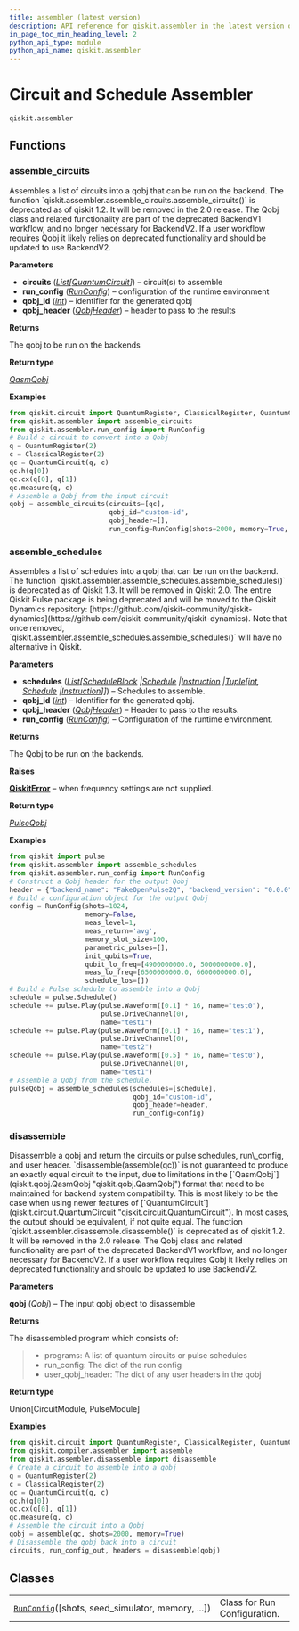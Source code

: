 ```yaml
---
title: assembler (latest version)
description: API reference for qiskit.assembler in the latest version of qiskit
in_page_toc_min_heading_level: 2
python_api_type: module
python_api_name: qiskit.assembler
---
```


<span id="module-qiskit.assembler" />

<span id="qiskit-assembler" />

<span id="circuit-and-schedule-assembler-qiskit-assembler" />

# Circuit and Schedule Assembler

`qiskit.assembler`

## Functions

### assemble\_circuits

<Function id="qiskit.assembler.assemble_circuits" github="https://github.com/Qiskit/qiskit/tree/stable/1.3/qiskit/assembler/assemble_circuits.py#L408-L451" signature="qiskit.assembler.assemble_circuits(circuits, run_config, qobj_id, qobj_header)">
  Assembles a list of circuits into a qobj that can be run on the backend.

  <Admonition title="Deprecated since version 1.2" type="danger">
    The function `qiskit.assembler.assemble_circuits.assemble_circuits()` is deprecated as of qiskit 1.2. It will be removed in the 2.0 release. The Qobj class and related functionality are part of the deprecated BackendV1 workflow, and no longer necessary for BackendV2. If a user workflow requires Qobj it likely relies on deprecated functionality and should be updated to use BackendV2.
  </Admonition>

  **Parameters**

  *   **circuits** ([*List*](https://docs.python.org/3/library/typing.html#typing.List "(in Python v3.13)")*\[*[*QuantumCircuit*](qiskit.circuit.QuantumCircuit "qiskit.circuit.quantumcircuit.QuantumCircuit")*]*) – circuit(s) to assemble
  *   **run\_config** ([*RunConfig*](qiskit.assembler.RunConfig "qiskit.assembler.run_config.RunConfig")) – configuration of the runtime environment
  *   **qobj\_id** ([*int*](https://docs.python.org/3/library/functions.html#int "(in Python v3.13)")) – identifier for the generated qobj
  *   **qobj\_header** ([*QobjHeader*](qiskit.qobj.QobjHeader "qiskit.qobj.common.QobjHeader")) – header to pass to the results

  **Returns**

  The qobj to be run on the backends

  **Return type**

  [*QasmQobj*](qiskit.qobj.QasmQobj "qiskit.qobj.qasm_qobj.QasmQobj")

  **Examples**

  ```python
  from qiskit.circuit import QuantumRegister, ClassicalRegister, QuantumCircuit
  from qiskit.assembler import assemble_circuits
  from qiskit.assembler.run_config import RunConfig
  # Build a circuit to convert into a Qobj
  q = QuantumRegister(2)
  c = ClassicalRegister(2)
  qc = QuantumCircuit(q, c)
  qc.h(q[0])
  qc.cx(q[0], q[1])
  qc.measure(q, c)
  # Assemble a Qobj from the input circuit
  qobj = assemble_circuits(circuits=[qc],
                           qobj_id="custom-id",
                           qobj_header=[],
                           run_config=RunConfig(shots=2000, memory=True, init_qubits=True))
  ```
</Function>

### assemble\_schedules

<Function id="qiskit.assembler.assemble_schedules" github="https://github.com/Qiskit/qiskit/tree/stable/1.3/qiskit/assembler/assemble_schedules.py#L28-L105" signature="qiskit.assembler.assemble_schedules(schedules, qobj_id, qobj_header, run_config)">
  Assembles a list of schedules into a qobj that can be run on the backend.

  <Admonition title="Deprecated since version 1.3" type="danger">
    The function `qiskit.assembler.assemble_schedules.assemble_schedules()` is deprecated as of Qiskit 1.3. It will be removed in Qiskit 2.0. The entire Qiskit Pulse package is being deprecated and will be moved to the Qiskit Dynamics repository: [https://github.com/qiskit-community/qiskit-dynamics](https://github.com/qiskit-community/qiskit-dynamics). Note that once removed, `qiskit.assembler.assemble_schedules.assemble_schedules()` will have no alternative in Qiskit.
  </Admonition>

  **Parameters**

  *   **schedules** ([*List*](https://docs.python.org/3/library/typing.html#typing.List "(in Python v3.13)")*\[*[*ScheduleBlock*](qiskit.pulse.ScheduleBlock "qiskit.pulse.schedule.ScheduleBlock")  *|*[*Schedule*](qiskit.pulse.Schedule "qiskit.pulse.schedule.Schedule")  *|*[*Instruction*](pulse#qiskit.pulse.instructions.Instruction "qiskit.pulse.instructions.instruction.Instruction")  *|*[*Tuple*](https://docs.python.org/3/library/typing.html#typing.Tuple "(in Python v3.13)")*\[*[*int*](https://docs.python.org/3/library/functions.html#int "(in Python v3.13)")*,* [*Schedule*](qiskit.pulse.Schedule "qiskit.pulse.schedule.Schedule")  *|*[*Instruction*](pulse#qiskit.pulse.instructions.Instruction "qiskit.pulse.instructions.instruction.Instruction")*]]*) – Schedules to assemble.
  *   **qobj\_id** ([*int*](https://docs.python.org/3/library/functions.html#int "(in Python v3.13)")) – Identifier for the generated qobj.
  *   **qobj\_header** ([*QobjHeader*](qiskit.qobj.QobjHeader "qiskit.qobj.common.QobjHeader")) – Header to pass to the results.
  *   **run\_config** ([*RunConfig*](qiskit.assembler.RunConfig "qiskit.assembler.run_config.RunConfig")) – Configuration of the runtime environment.

  **Returns**

  The Qobj to be run on the backends.

  **Raises**

  [**QiskitError**](exceptions#qiskit.exceptions.QiskitError "qiskit.exceptions.QiskitError") – when frequency settings are not supplied.

  **Return type**

  [*PulseQobj*](qiskit.qobj.PulseQobj "qiskit.qobj.pulse_qobj.PulseQobj")

  **Examples**

  ```python
  from qiskit import pulse
  from qiskit.assembler import assemble_schedules
  from qiskit.assembler.run_config import RunConfig
  # Construct a Qobj header for the output Qobj
  header = {"backend_name": "FakeOpenPulse2Q", "backend_version": "0.0.0"}
  # Build a configuration object for the output Qobj
  config = RunConfig(shots=1024,
                     memory=False,
                     meas_level=1,
                     meas_return='avg',
                     memory_slot_size=100,
                     parametric_pulses=[],
                     init_qubits=True,
                     qubit_lo_freq=[4900000000.0, 5000000000.0],
                     meas_lo_freq=[6500000000.0, 6600000000.0],
                     schedule_los=[])
  # Build a Pulse schedule to assemble into a Qobj
  schedule = pulse.Schedule()
  schedule += pulse.Play(pulse.Waveform([0.1] * 16, name="test0"),
                         pulse.DriveChannel(0),
                         name="test1")
  schedule += pulse.Play(pulse.Waveform([0.1] * 16, name="test1"),
                         pulse.DriveChannel(0),
                         name="test2")
  schedule += pulse.Play(pulse.Waveform([0.5] * 16, name="test0"),
                         pulse.DriveChannel(0),
                         name="test1")
  # Assemble a Qobj from the schedule.
  pulseQobj = assemble_schedules(schedules=[schedule],
                                 qobj_id="custom-id",
                                 qobj_header=header,
                                 run_config=config)
  ```
</Function>

### disassemble

<Function id="qiskit.assembler.disassemble" github="https://github.com/Qiskit/qiskit/tree/stable/1.3/qiskit/assembler/disassemble.py#L41-L92" signature="qiskit.assembler.disassemble(qobj)">
  Disassemble a qobj and return the circuits or pulse schedules, run\_config, and user header.

  <Admonition title="Note" type="note">
    `disassemble(assemble(qc))` is not guaranteed to produce an exactly equal circuit to the input, due to limitations in the [`QasmQobj`](qiskit.qobj.QasmQobj "qiskit.qobj.QasmQobj") format that need to be maintained for backend system compatibility. This is most likely to be the case when using newer features of [`QuantumCircuit`](qiskit.circuit.QuantumCircuit "qiskit.circuit.QuantumCircuit"). In most cases, the output should be equivalent, if not quite equal.
  </Admonition>

  <Admonition title="Deprecated since version 1.2" type="danger">
    The function `qiskit.assembler.disassemble.disassemble()` is deprecated as of qiskit 1.2. It will be removed in the 2.0 release. The Qobj class and related functionality are part of the deprecated BackendV1 workflow, and no longer necessary for BackendV2. If a user workflow requires Qobj it likely relies on deprecated functionality and should be updated to use BackendV2.
  </Admonition>

  **Parameters**

  **qobj** (*Qobj*) – The input qobj object to disassemble

  **Returns**

  The disassembled program which consists of:

  > *   programs: A list of quantum circuits or pulse schedules
  > *   run\_config: The dict of the run config
  > *   user\_qobj\_header: The dict of any user headers in the qobj

  **Return type**

  Union\[CircuitModule, PulseModule]

  **Examples**

  ```python
  from qiskit.circuit import QuantumRegister, ClassicalRegister, QuantumCircuit
  from qiskit.compiler.assembler import assemble
  from qiskit.assembler.disassemble import disassemble
  # Create a circuit to assemble into a qobj
  q = QuantumRegister(2)
  c = ClassicalRegister(2)
  qc = QuantumCircuit(q, c)
  qc.h(q[0])
  qc.cx(q[0], q[1])
  qc.measure(q, c)
  # Assemble the circuit into a Qobj
  qobj = assemble(qc, shots=2000, memory=True)
  # Disassemble the qobj back into a circuit
  circuits, run_config_out, headers = disassemble(qobj)
  ```
</Function>

## Classes

|                                                                                                                |                              |
| -------------------------------------------------------------------------------------------------------------- | ---------------------------- |
| [`RunConfig`](qiskit.assembler.RunConfig "qiskit.assembler.RunConfig")(\[shots, seed\_simulator, memory, ...]) | Class for Run Configuration. |

